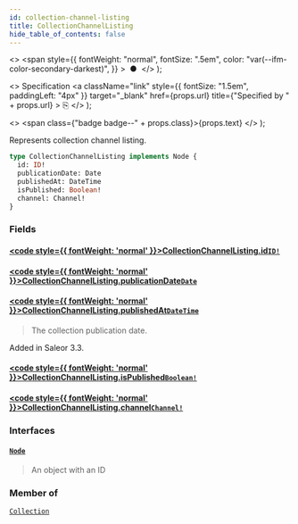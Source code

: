 ```yaml
---
id: collection-channel-listing
title: CollectionChannelListing
hide_table_of_contents: false
---
```


  <>
    <span
      style={{
        fontWeight: "normal",
        fontSize: ".5em",
        color: "var(--ifm-color-secondary-darkest)",
      }}
    >
      &nbsp;●&nbsp;
    </span>
  </>
);

  <>
    Specification
    <a
      className="link"
      style={{ fontSize: "1.5em", paddingLeft: "4px" }}
      target="\_blank"
      href={props.url}
      title={"Specified by " + props.url}
    >
      ⎘
    </a>
  </>
);

  <>
    <span class={"badge badge--" + props.class}>{props.text}</span>
  </>
);

Represents collection channel listing.

```graphql
type CollectionChannelListing implements Node {
  id: ID!
  publicationDate: Date
  publishedAt: DateTime
  isPublished: Boolean!
  channel: Channel!
}
```

### Fields

#### [<code style={{ fontWeight: 'normal' }}>CollectionChannelListing.<b>id</b></code>](#)<Bullet />[`ID!`](../../api-reference/scalars/id) <Badge class="secondary" text="non-null"/> <Badge class="secondary" text="scalar"/>

>

#### [<code style={{ fontWeight: 'normal' }}>CollectionChannelListing.<b>publicationDate</b></code>](#)<Bullet />[`Date`](../../api-reference/scalars/date) <Badge class="secondary" text="scalar"/>

>

#### [<code style={{ fontWeight: 'normal' }}>CollectionChannelListing.<b>publishedAt</b></code>](#)<Bullet />[`DateTime`](../../api-reference/scalars/date-time) <Badge class="secondary" text="scalar"/>

> The collection publication date.

Added in Saleor 3.3.

>

#### [<code style={{ fontWeight: 'normal' }}>CollectionChannelListing.<b>isPublished</b></code>](#)<Bullet />[`Boolean!`](../../api-reference/scalars/boolean) <Badge class="secondary" text="non-null"/> <Badge class="secondary" text="scalar"/>

>

#### [<code style={{ fontWeight: 'normal' }}>CollectionChannelListing.<b>channel</b></code>](#)<Bullet />[`Channel!`](../../api-reference/objects/channel) <Badge class="secondary" text="non-null"/> <Badge class="secondary" text="object"/>

>

### Interfaces

#### [`Node`](../../api-reference/interfaces/node) <Badge class="secondary" text="interface"/>

> An object with an ID

### Member of

[`Collection`](../../api-reference/objects/collection) <Badge class="secondary" text="object"/>
